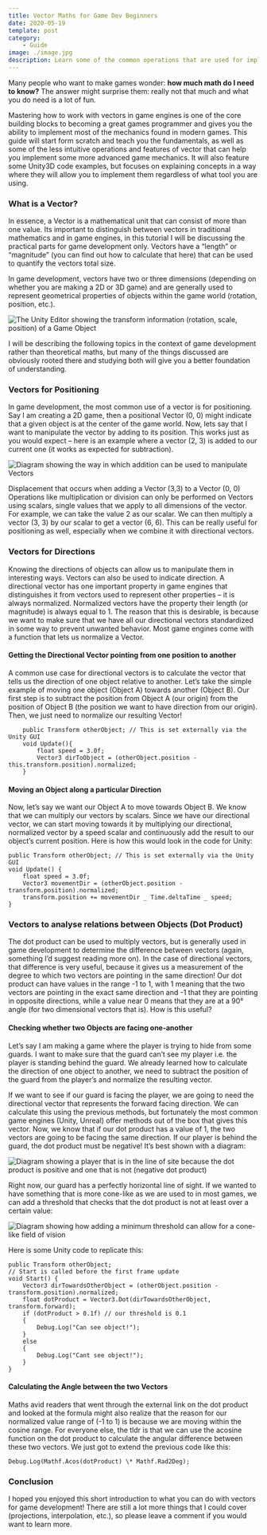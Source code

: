 ```yaml
---
title: Vector Maths for Game Dev Beginners
date: 2020-05-19
template: post
category:
    - Guide
image: ./image.jpg
description: Learn some of the common operations that are used for implementing automated turrets, AI field of vision, projectiles, and many more.
---
```


Many people who want to make games wonder: **how much math do I need to know?** The answer might surprise them: really not that much and what you do need is a lot of fun.   

Mastering how to work with vectors in game engines is one of the core building blocks to becoming a great games programmer and gives you the ability to implement most of the mechanics found in modern games. This guide will start form scratch and teach you the fundamentals, as well as some of the less intuitive operations and features of vector that can help you implement some more advanced game mechanics. It will also feature some Unity3D code examples, but focuses on explaining concepts in a way where they will allow you to implement them regardless of what tool you are using.

### What is a Vector?
In essence, a Vector is a mathematical unit that can consist of more than one value. Its important to distinguish between vectors in traditional mathematics and in game engines, in this tutorial I will be discussing the practical parts for game development only. Vectors have a “length” or “magnitude” (you can find out how to calculate that here) that can be used to quantify the vectors total size.

In game development, vectors have two or three dimensions (depending on whether you are making a 2D or 3D game) and are generally used to represent geometrical properties of objects within the game world (rotation, position, etc.).

![The Unity Editor showing the transform information (rotation, scale, position) of a Game Object](./vectors-unity-gui.png)

I will be describing the following topics in the context of game development rather than theoretical maths, but many of the things discussed are obviously rooted there and studying both will give you a better foundation of understanding.

### Vectors for Positioning

In game development, the most common use of a vector is for positioning. Say I am creating a 2D game, then a positional Vector (0, 0) might indicate that a given object is at the center of the game world. Now, lets say that I want to manipulate the vector by adding to its position. This works just as you would expect – here is an example where a vector (2, 3) is added to our current one (it works as expected for subtraction).

![Diagram showing the way in which addition can be used to manipulate Vectors](./vector-addition-example.png)

Displacement that occurs when adding a Vector (3,3) to a Vector (0, 0)
Operations like multiplication or division can only be performed on Vectors using scalars, single values that we apply to all dimensions of the vector. For example, we can take the value 2 as our scalar. We can then multiply a vector (3, 3) by our scalar to get a vector (6, 6). This can be really useful for positioning as well, especially when we combine it with directional vectors.

### Vectors for Directions

Knowing the directions of objects can allow us to manipulate them in interesting ways. Vectors can also be used to indicate direction. A directional vector has one important property in game engines that distinguishes it from vectors used to represent other properties – it is always normalized. Normalized vectors have the property their length (or magnitude) is always equal to 1. The reason that this is desirable, is because we want to make sure that we have all our directional vectors standardized in some way to prevent unwanted behavior. Most game engines come with a function that lets us normalize a Vector.

#### Getting the Directional Vector pointing from one position to another

A common use case for directional vectors is to calculate the vector that tells us the direction of one object relative to another. Let’s take the simple example of moving one object (Object A) towards another (Object B). Our first step is to subtract the position from Object A (our origin) from the position of Object B (the position we want to have direction from our origin). Then, we just need to normalize our resulting Vector!

```
    public Transform otherObject; // This is set externally via the Unity GUI
    void Update(){
        float speed = 3.0f;
        Vector3 dirToObject = (otherObject.position - this.transform.position).normalized;
    }
```

#### Moving an Object along a particular Direction

Now, let’s say we want our Object A to move towards Object B. We know that we can multiply our vectors by scalars. Since we have our directional vector, we can start moving towards it by multiplying our directional, normalized vector by a speed scalar and continuously add the result to our object’s current position. Here is how this would look in the code for Unity:

```
public Transform otherObject; // This is set externally via the Unity GUI
void Update() {
    float speed = 3.0f;
    Vector3 movementDir = (otherObject.position - transform.position).normalized;
    transform.position += movementDir _ Time.deltaTime _ speed;
}
```

### Vectors to analyse relations between Objects (Dot Product)

The dot product can be used to multiply vectors, but is generally used in game development to determine the difference between vectors (again, something I’d suggest reading more on). In the case of directional vectors, that difference is very useful, because it gives us a measurement of the degree to which two vectors are pointing in the same direction! Our dot product can have values in the range -1 to 1, with 1 meaning that the two vectors are pointing in the exact same direction and -1 that they are pointing in opposite directions, while a value near 0 means that they are at a 90° angle (for two dimensional vectors that is). How is this useful?

#### Checking whether two Objects are facing one-another

Let’s say I am making a game where the player is trying to hide from some guards. I want to make sure that the guard can’t see my player i.e. the player is standing behind the guard. We already learned how to calculate the direction of one object to another, we need to subtract the position of the guard from the player’s and normalize the resulting vector.

If we want to see if our guard is facing the player, we are going to need the directional vector that represents the forward facing direction. We can calculate this using the previous methods, but fortunately the most common game engines (Unity, Unreal) offer methods out of the box that gives this vector. Now, we know that if our dot product has a value of 1, the two vectors are going to be facing the same direction. If our player is behind the guard, the dot product must be negative! It’s best shown with a diagram:

![Diagram showing a player that is in the line of site because the dot product is positive and one that is not (negative dot product)](./dot-product.png)

Right now, our guard has a perfectly horizontal line of sight. If we wanted to have something that is more cone-like as we are used to in most games, we can add a threshold that checks that the dot product is not at least over a certain value:

![Diagram showing how adding a minimum threshold can allow for a cone-like field of vision](./dot-product-with-threshold.png)

Here is some Unity code to replicate this:

```
public Transform otherObject;
// Start is called before the first frame update
void Start() {
    Vector3 dirTowardsOtherObject = (otherObject.position - transform.position).normalized;
    float dotProduct = Vector3.Dot(dirTowardsOtherObject, transform.forward);
    if (dotProduct > 0.1f) // our threshold is 0.1
    {
        Debug.Log("Can see object!");
    }
    else
    {
        Debug.Log("Cant see object!");
    }
}
```

#### Calculating the Angle between the two Vectors
Maths avid readers that went through the external link on the dot product and looked at the formula might also realize that the reason for our normalized value range of (-1 to 1) is because we are moving within the cosine range. For everyone else, the tldr is that we can use the acosine function on the dot product to calculate the angular difference between these two vectors. We just got to extend the previous code like this:

```
Debug.Log(Mathf.Acos(dotProduct) \* Mathf.Rad2Deg);
```

### Conclusion
I hoped you enjoyed this short introduction to what you can do with vectors for game development! There are still a lot more things that I could cover (projections, interpolation, etc.), so please leave a comment if you would want to learn more.